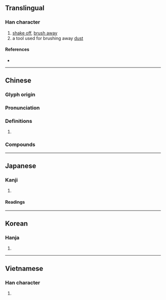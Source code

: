 {{also|払}}
{{character info/new}}
==Translingual==

===Han character===
{{Han char|rn=64|rad=手|as=05|sn=8|four=55027|canj=QLLN|ids=⿰扌弗}}

# [[shake off]], [[brush away]]
# a tool used for brushing away [[dust]]

====References====
* {{Han ref|kx=0424.140|dkj=11936|dj=0772.110|hdz=31859.040|uh=62C2|ud=25282|bh=A9D8|bd=43480}}

----

==Chinese==
{{zh-forms}}

===Glyph origin===
{{Han etym}}

===Pronunciation===
{{zh-pron
|m=fú
|m-s=
|c=fat1
|c-t=
|g=
|h=pfs=fin
|j=
|md=
|mn=hut
|mn-t=
|w=
|x=
|mc=y
|oc=y
|cat=
}}

===Definitions===
{{zh-hanzi}}

# {{rfdef|zh}}

===Compounds===
{{zh-der|拂塵|吹拂|拂曉}}

----

==Japanese==
{{ja-kanji forms|払|拂}}

===Kanji===
{{ja-kanji|grade=|rs=手05|shin=払}}

# {{defn|lang=ja|sort=手05}}

====Readings====
{{ja-readings
|goon=びち, ほち
|kanon=ひつ, ふつ
|kanyoon=ほつ
|kun=はら-う
}}

----

==Korean==

===Hanja===
{{ko-hanja|hangeul=[[불]], [[필]]|eumhun=|rv=bul, pil|mr=pul, p'il|y=pul, phil}}

# {{defn|lang=ko|sort=手05}}

----

==Vietnamese==

===Han character===
{{vi-hantu|[[phất]], [[phắt]], [[phớt]], [[phứt]], [[phựt]]|rs=手05}}

# {{defn|lang=vi|sort=手05}}